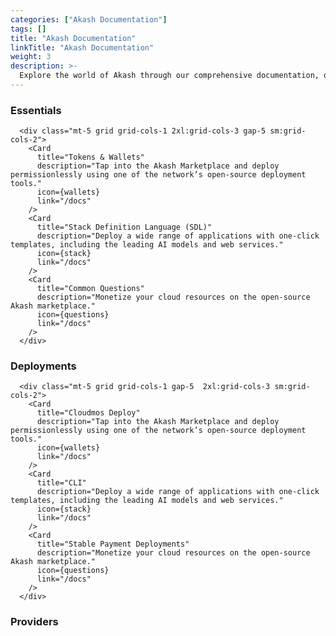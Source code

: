 ```yaml
---
categories: ["Akash Documentation"]
tags: []
title: "Akash Documentation"
linkTitle: "Akash Documentation"
weight: 3
description: >-
  Explore the world of Akash through our comprehensive documentation, offering tutorials and a rich repository of platform insights..
---
```







### Essentials


      <div class="mt-5 grid grid-cols-1 2xl:grid-cols-3 gap-5 sm:grid-cols-2">
        <Card
          title="Tokens & Wallets"
          description="Tap into the Akash Marketplace and deploy permissionlessly using one of the network’s open-source deployment tools."
          icon={wallets}
          link="/docs"
        />
        <Card
          title="Stack Definition Language (SDL)"
          description="Deploy a wide range of applications with one-click templates, including the leading AI models and web services."
          icon={stack}
          link="/docs"
        />
        <Card
          title="Common Questions"
          description="Monetize your cloud resources on the open-source Akash marketplace."
          icon={questions}
          link="/docs"
        />
      </div>

### Deployments
    

      <div class="mt-5 grid grid-cols-1 gap-5  2xl:grid-cols-3 sm:grid-cols-2">
        <Card
          title="Cloudmos Deploy"
          description="Tap into the Akash Marketplace and deploy permissionlessly using one of the network’s open-source deployment tools."
          icon={wallets}
          link="/docs"
        />
        <Card
          title="CLI"
          description="Deploy a wide range of applications with one-click templates, including the leading AI models and web services."
          icon={stack}
          link="/docs"
        />
        <Card
          title="Stable Payment Deployments"
          description="Monetize your cloud resources on the open-source Akash marketplace."
          icon={questions}
          link="/docs"
        />
      </div>


### Providers

  <div class="mt-5 grid grid-cols-1 gap-5 2xl:grid-cols-3 sm:grid-cols-2">
    <Card
      title="Access high-performance GPUs"
      description="Tap into the Akash Marketplace and deploy permissionlessly using one of the network’s open-source deployment tools."
      icon={wallets}
      link="/docs"
    />
    <Card
      title="Deploy an application"
      description="Deploy a wide range of applications with one-click templates, including the leading AI models and web services."
      icon={stack}
      link="/docs"
    />
    <Card
      title="Praetor Provider Build App"
      description="Monetize your cloud resources on the open-source Akash marketplace."
      icon={questions}
      link="/docs"
    />
  </div>